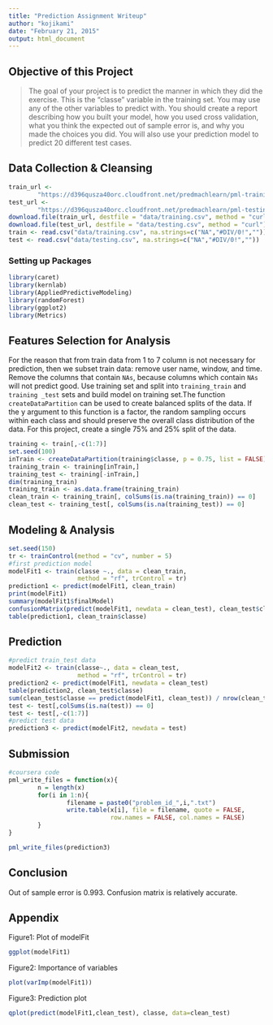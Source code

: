 ```yaml
---
title: "Prediction Assignment Writeup"
author: "kojikami"
date: "February 21, 2015"
output: html_document
---
```


Objective of this Project
---------------------
>The goal of your project is to predict the manner in which they did the exercise. This is the "classe" variable in the training set. You may use any of the other variables to predict with. You should create a report describing how you built your model, how you used cross validation, what you think the expected out of sample error is, and why you made the choices you did. You will also use your prediction model to predict 20 different test cases. 

Data Collection & Cleansing
---------------------
```r
train_url <- 
        "https://d396qusza40orc.cloudfront.net/predmachlearn/pml-training.csv"
test_url <- 
        "https://d396qusza40orc.cloudfront.net/predmachlearn/pml-testing.csv"
download.file(train_url, destfile = "data/training.csv", method = "curl")
download.file(test_url, destfile = "data/testing.csv", method = "curl")
train <- read.csv("data/training.csv", na.strings=c("NA","#DIV/0!",""))
test <- read.csv("data/testing.csv", na.strings=c("NA","#DIV/0!",""))
```

### Setting up Packages
```r
library(caret)
library(kernlab)
library(AppliedPredictiveModeling)
library(randomForest)
library(ggplot2)
library(Metrics)
```

Features Selection for Analysis
---------------------
For the reason that from train data from 1 to 7 column is not necessary for prediction, then we subset train data: remove user name, window, and time. Remove the columns that contain `NAs`, because columns which contain `NAs` will not predict good. Use training set and split into `training_train` and `training _test` sets and build model on training set.The function `createDataPartition` can be used to create balanced splits of the data. If the y argument to this function is a factor, the random sampling occurs within each class and should preserve the overall class distribution of the data. For this project, create a single 75% and 25% split of the data.

```r
training <- train[,-c(1:7)]
set.seed(100)
inTrain <- createDataPartition(training$classe, p = 0.75, list = FALSE)
training_train <- training[inTrain,]
training_test <- training[-inTrain,]
dim(training_train)
training_train <- as.data.frame(training_train)
clean_train <- training_train[, colSums(is.na(training_train)) == 0]
clean_test <- training_test[, colSums(is.na(training_test)) == 0]
```

Modeling & Analysis
---------------------
```r
set.seed(150)
tr <- trainControl(method = "cv", number = 5)
#first prediction model
modelFit1 <- train(classe ~., data = clean_train, 
                   method = "rf", trControl = tr)
prediction1 <- predict(modelFit1, clean_train)
print(modelFit1)
summary(modelFit1$finalModel)
confusionMatrix(predict(modelFit1, newdata = clean_test), clean_test$classe)
table(prediction1, clean_train$classe)
```

Prediction
---------------------
```r
#predict train_test data
modelFit2 <- train(classe~., data = clean_test, 
                   method = "rf", trControl = tr)
prediction2 <- predict(modelFit1, newdata = clean_test)
table(prediction2, clean_test$classe)
sum(clean_test$classe == predict(modelFit1, clean_test)) / nrow(clean_test)
test <- test[,colSums(is.na(test)) == 0]
test <- test[,-c(1:7)]
#predict test data
prediction3 <- predict(modelFit2, newdata = test)
```

Submission
---------------------
```r
#coursera code 
pml_write_files = function(x){
        n = length(x)
        for(i in 1:n){
                filename = paste0("problem_id_",i,".txt")
                write.table(x[i], file = filename, quote = FALSE,
                            row.names = FALSE, col.names = FALSE)
        }
}

pml_write_files(prediction3)
```

Conclusion
---------------------
Out of sample error is 0.993. Confusion matrix is relatively accurate.

Appendix
---------------------
Figure1: Plot of modelFit
```r
ggplot(modelFit1)
```

Figure2: Importance of variables
```r
plot(varImp(modelFit1))
```

Figure3: Prediction plot
```r
qplot(predict(modelFit1,clean_test), classe, data=clean_test)
```
